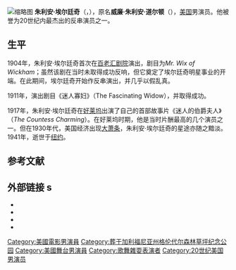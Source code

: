 {{Unreferenced|time=2021-03-22T10:48:02+00:00}}
[[File:Julian_Eltinge_001.JPG|缩略图]]
'''朱利安·埃尔廷奇'''（{{lang-en|Julian Eltinge}}，{{bd|1881年|5月14日|1941年|3月7日}}），原名'''威廉·朱利安·道尔顿'''（{{lang|en|William Julian Dalton}}），[[美国|美国]]男演员。他被誉为20世纪内最杰出的反串演员之一。

== 生平 ==
1904年，朱利安·埃尔廷奇首次在[[百老汇剧院|百老汇剧院]]演出，剧目为''Mr. Wix of Wickham''；虽然该剧在当时未取得成功反响，但它奠定了埃尔廷奇明星事业的开端。在此期间，埃尔廷奇开始作反串演出，并几乎以假乱真。

1911年，演出剧目《迷人寡妇》（The Fascinating Widow），并取得成功。

1917年，朱利安·埃尔廷奇在[[好莱坞|好莱坞]]出演了自己的首部故事片《迷人的伯爵夫人》（''The Countess Charming''）。在好莱坞时期，他是当时片酬最高的几个演员之一。但在1930年代，美国经济出现[[大萧条|大萧条]]，朱利安·埃尔廷奇的星途亦随之黯淡。1941年，逝世于[[纽约|纽约]]。

==参考文献==
{{reflist}}

== 外部链接 s==
* {{Internet Archive author |sname=Julian Eltinge}}
*{{IBDB name}}
*{{IMDb name|0255774}}
*{{Find a Grave|10333}}

{{Authority control}}
{{DEFAULTSORT:Eltinge, Julian}}
[[Category:美國電影男演員|Category:美國電影男演員]]
[[Category:葬于加利福尼亚州格伦代尔森林草坪纪念公园|Category:葬于加利福尼亚州格伦代尔森林草坪纪念公园]]
[[Category:美國舞台男演員|Category:美國舞台男演員]]
[[Category:歌舞雜耍表演者|Category:歌舞雜耍表演者]]
[[Category:20世纪美国男演员|Category:20世纪美国男演员]]